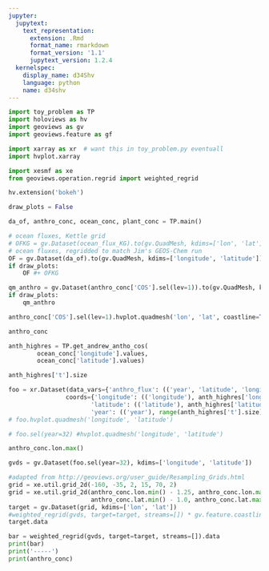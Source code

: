 ```yaml
---
jupyter:
  jupytext:
    text_representation:
      extension: .Rmd
      format_name: rmarkdown
      format_version: '1.1'
      jupytext_version: 1.2.4
  kernelspec:
    display_name: d34Shv
    language: python
    name: d34shv
---
```


```python
import toy_problem as TP
import holoviews as hv
import geoviews as gv
import geoviews.feature as gf

import xarray as xr  # want this in toy_problem.py eventuall
import hvplot.xarray

import xesmf as xe
from geoviews.operation.regrid import weighted_regrid
```

```python
hv.extension('bokeh')
```

```python
draw_plots = False
```

```python
da_of, anthro_conc, ocean_conc, plant_conc = TP.main()
```

```python
# ocean fluxes, Kettle grid
# OFKG = gv.Dataset(ocean_flux_KG).to(gv.QuadMesh, kdims=['lon', 'lat']) * gf.coastline
# ocean fluxes, regridded to match Jim's GEOS-Chem run
OF = gv.Dataset(da_of).to(gv.QuadMesh, kdims=['longitude', 'latitude']) * gf.coastline
if draw_plots:
    OF #+ OFKG
```

```python
qm_anthro = gv.Dataset(anthro_conc['COS'].sel(lev=1)).to(gv.QuadMesh, kdims=['lon', 'lat'])
if draw_plots:
    qm_anthro
```

```python
anthro_conc['COS'].sel(lev=1).hvplot.quadmesh('lon', 'lat', coastline=True)
```

```python
anthro_conc
```

```python
anth_highres = TP.get_andrew_antho_cos(
        ocean_conc['longitude'].values,
        ocean_conc['latitude'].values)
```

```python
anth_highres['t'].size
```

```python
foo = xr.Dataset(data_vars={'anthro_flux': (('year', 'latitude', 'longitude'), anth_highres['anthro_flux'])},
                coords={'longitude': (('longitude'), anth_highres['longitude']),
                       'latitude': (('latitude'), anth_highres['latitude']),
                       'year': (('year'), range(anth_highres['t'].size))})
# foo.hvplot.quadmesh('longitude', 'latitude')
```

```python
# foo.sel(year=32) #hvplot.quadmesh('longitude', 'latitude')
```

```python
anthro_conc.lon.max()
```

```python
gvds = gv.Dataset(foo.sel(year=32), kdims=['longitude', 'latitude'])
```

```python
#adapted from http://geoviews.org/user_guide/Resampling_Grids.html
grid = xe.util.grid_2d(-160, -35, 2, 15, 70, 2)
grid = xe.util.grid_2d(anthro_conc.lon.min() - 1.25, anthro_conc.lon.max() + 1.25, 2.5,
                       anthro_conc.lat.min() - 1.0, anthro_conc.lat.max() + 1.0, 2.0)
target = gv.Dataset(grid, kdims=['lon', 'lat'])
#weighted_regrid(gvds, target=target, streams=[]) * gv.feature.coastline
target.data
```

```python
bar = weighted_regrid(gvds, target=target, streams=[]).data
print(bar)
print('-----')
print(anthro_conc)
```
